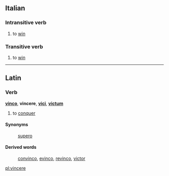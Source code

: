 ==Italian==
===Intransitive verb===
#to [[win]]

===Transitive verb===
#to [[win]]

----
==Latin==
===Verb===
'''[[vinco]]''', '''vincere''', '''[[vici]]''', '''[[victum]]'''

# to [[conquer]]
====Synonyms====
: [[supero]]

====Derived words====
: [[convinco]], [[evinco]], [[revinco]], [[victor]]

[[pl:vincere]]